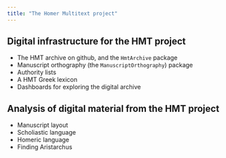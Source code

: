 ```yaml
---
title: "The Homer Multitext project"
---
```



## Digital infrastructure for the HMT project

- The HMT archive on github, and the `HmtArchive` package
- Manuscript orthography (the `ManuscriptOrthography`) package
- Authority lists
- A HMT Greek lexicon
- Dashboards for exploring the digital archive



## Analysis of digital material from the HMT project

- Manuscript layout
- Scholiastic language
- Homeric language
- Finding Aristarchus